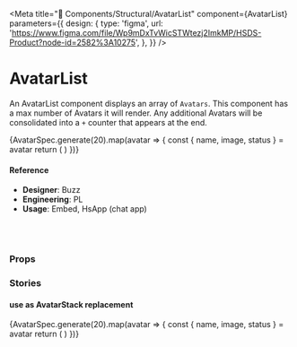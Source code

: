 
<Meta
  title="🧬 Components/Structural/AvatarList"
  component={AvatarList}
  parameters={{
    design: {
      type: 'figma',
      url:
        'https://www.figma.com/file/Wp9mDxTvWicSTWtezj2ImkMP/HSDS-Product?node-id=2582%3A10275',
    },
  }}
/>

# AvatarList

An AvatarList component displays an array of `Avatars`. This component has a max number of Avatars it will render. Any additional Avatars will be consolidated into a `+` counter that appears at the end.

<Canvas>
  <Story name="Default">
    <div style={{ background: '#eee', padding: 10 }}>
      <AvatarList
        max={number('max', 14)}
        grid={boolean('grid', false)}
        center={boolean('centered', false)}
        stack={boolean('stack', false)}
        size={select('size', ['xs', 'sm', 'md', 'lg'])}
      >
        {AvatarSpec.generate(20).map(avatar => {
          const { name, image, status } = avatar
          return (
            <Avatar
              image={image}
              key={name}
              name={name}
              status={status}
              withShadow={boolean('withShadow', false)}
            />
          )
        })}
      </AvatarList>
    </div>
  </Story>
</Canvas>

#### Reference

- **Designer**: Buzz
- **Engineering**: PL
- **Usage**: Embed, HsApp (chat app)

<br />
<br />

### Props

<ArgsTable of={AvatarList} />

### Stories

#### use as AvatarStack replacement

<Canvas>
  <Story name="use as AvatarStack replacement">
    <div style={{ background: '#eee', padding: 10 }}>
      <AvatarList max={number('max', 14)} center stack size="md">
        {AvatarSpec.generate(20).map(avatar => {
          const { name, image, status } = avatar
          return (
            <Avatar
              image={image}
              key={name}
              name={name}
              status={status}
              withShadow={boolean('withShadow', true)}
            />
          )
        })}
      </AvatarList>
    </div>
  </Story>
</Canvas>
